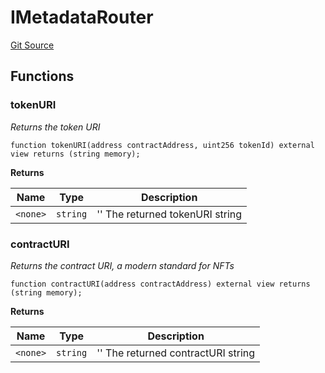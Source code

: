 # IMetadataRouter
[Git Source](https://github.com/0xStation/0xrails/blob/491ae339f09853335dba9e897f46862d776d54b5/src/extension/examples/metadataRouter/IMetadataExtensions.sol)


## Functions
### tokenURI

*Returns the token URI*


```solidity
function tokenURI(address contractAddress, uint256 tokenId) external view returns (string memory);
```
**Returns**

|Name|Type|Description|
|----|----|-----------|
|`<none>`|`string`|'' The returned tokenURI string|


### contractURI

*Returns the contract URI, a modern standard for NFTs*


```solidity
function contractURI(address contractAddress) external view returns (string memory);
```
**Returns**

|Name|Type|Description|
|----|----|-----------|
|`<none>`|`string`|'' The returned contractURI string|


